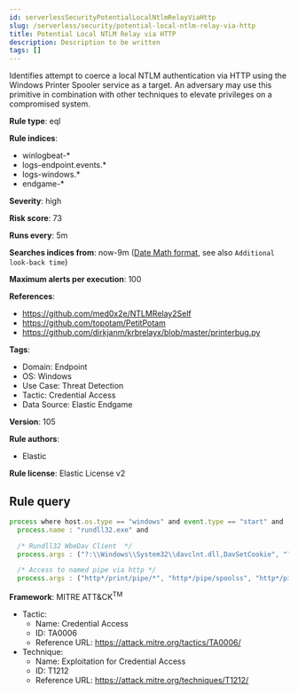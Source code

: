 ```yaml
---
id: serverlessSecurityPotentialLocalNtlmRelayViaHttp
slug: /serverless/security/potential-local-ntlm-relay-via-http
title: Potential Local NTLM Relay via HTTP
description: Description to be written
tags: []
---
```


<div id="potential-local-ntlm-relay-via-http"></div>

Identifies attempt to coerce a local NTLM authentication via HTTP using the Windows Printer Spooler service as a target. An adversary may use this primitive in combination with other techniques to elevate privileges on a compromised system.

**Rule type**: eql

**Rule indices**: 

* winlogbeat-*
* logs-endpoint.events.*
* logs-windows.*
* endgame-*

**Severity**: high

**Risk score**: 73

**Runs every**: 5m

**Searches indices from**: now-9m ([Date Math format](((ref))/common-options.html#date-math), see also <DocLink id="serverlessSecurityRulesUiCreate" section="set-the-rules-schedule">`Additional look-back time`</DocLink>)

**Maximum alerts per execution**: 100

**References**: 

* https://github.com/med0x2e/NTLMRelay2Self
* https://github.com/topotam/PetitPotam
* https://github.com/dirkjanm/krbrelayx/blob/master/printerbug.py

**Tags**: 

* Domain: Endpoint
* OS: Windows
* Use Case: Threat Detection
* Tactic: Credential Access
* Data Source: Elastic Endgame

**Version**: 105

**Rule authors**: 

* Elastic

**Rule license**: Elastic License v2

## Rule query

```js
process where host.os.type == "windows" and event.type == "start" and
  process.name : "rundll32.exe" and

  /* Rundll32 WbeDav Client  */
  process.args : ("?:\\Windows\\System32\\davclnt.dll,DavSetCookie", "?:\\Windows\\SysWOW64\\davclnt.dll,DavSetCookie") and

  /* Access to named pipe via http */
  process.args : ("http*/print/pipe/*", "http*/pipe/spoolss", "http*/pipe/srvsvc")

```

**Framework**: MITRE ATT&CK<sup>TM</sup>

* Tactic:
    * Name: Credential Access
    * ID: TA0006
    * Reference URL: https://attack.mitre.org/tactics/TA0006/
* Technique:
    * Name: Exploitation for Credential Access
    * ID: T1212
    * Reference URL: https://attack.mitre.org/techniques/T1212/

